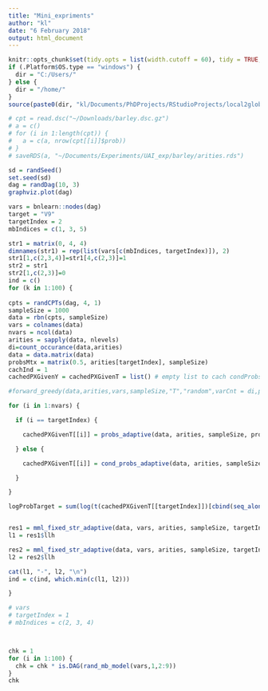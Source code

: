 ```yaml
---
title: "Mini_expriments"
author: "kl"
date: "6 February 2018"
output: html_document
---
```


```r
knitr::opts_chunk$set(tidy.opts = list(width.cutoff = 60), tidy = TRUE, echo = F, eval = T)
if (.Platform$OS.type == "windows") {
  dir = "C:/Users/"
} else {
  dir = "/home/"
}
source(paste0(dir, "kl/Documents/PhDProjects/RStudioProjects/local2global/scripts/load_libraries.R"))

# cpt = read.dsc("~/Downloads/barley.dsc.gz")
# a = c()
# for (i in 1:length(cpt)) {
#   a = c(a, nrow(cpt[[i]]$prob))
# }
# saveRDS(a, "~/Documents/Experiments/UAI_exp/barley/arities.rds")
```


```r
sd = randSeed()
set.seed(sd)
dag = randDag(10, 3)
graphviz.plot(dag)

vars = bnlearn::nodes(dag)
target = "V9"
targetIndex = 2
mbIndices = c(1, 3, 5)

str1 = matrix(0, 4, 4)
dimnames(str1) = rep(list(vars[c(mbIndices, targetIndex)]), 2)
str1[1,c(2,3,4)]=str1[4,c(2,3)]=1
str2 = str1
str2[1,c(2,3)]=0
ind = c()
for (k in 1:100) {
  
cpts = randCPTs(dag, 4, 1)
sampleSize = 1000
data = rbn(cpts, sampleSize)
vars = colnames(data)
nvars = ncol(data)
arities = sapply(data, nlevels)
di=count_occurance(data,arities)
data = data.matrix(data)
probsMtx = matrix(0.5, arities[targetIndex], sampleSize)
cachInd = 1
cachedPXGivenY = cachedPXGivenT = list() # empty list to cach condProbsAdpt calculated by mml_fixed_str_adaptive()

#forward_greedy(data,arities,vars,sampleSize,"T","random",varCnt = di,prior="uniform",debug=T)

for (i in 1:nvars) {

  if (i == targetIndex) {

    cachedPXGivenT[[i]] = probs_adaptive(data, arities, sampleSize, probsMtx, targetIndex)

  } else {

    cachedPXGivenT[[i]] = cond_probs_adaptive(data, arities, sampleSize, targetIndex, probsMtx, i, targetIndex)

  }

}

logProbTarget = sum(log(t(cachedPXGivenT[[targetIndex]])[cbind(seq_along(data[, targetIndex]), data[, targetIndex])]))


res1 = mml_fixed_str_adaptive(data, vars, arities, sampleSize, targetIndex, logProbTarget, cachedPXGivenT, probsMtx, str1, mbIndices, cachedPXGivenY, cachInd)
l1 = res1$llh

res2 = mml_fixed_str_adaptive(data, vars, arities, sampleSize, targetIndex, logProbTarget, cachedPXGivenT, probsMtx, str2, mbIndices, cachedPXGivenY, cachInd)
l2 = res2$llh

cat(l1, "-", l2, "\n")
ind = c(ind, which.min(c(l1, l2)))

}
```


```r
# vars
# targetIndex = 1
# mbIndices = c(2, 3, 4)



chk = 1
for (i in 1:100) {
  chk = chk * is.DAG(rand_mb_model(vars,1,2:9))  
}
chk

```








